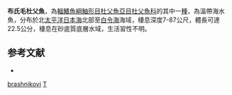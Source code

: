 {{Speciesbox
| taxon = Trichocottus brashnikovi
| binomial_authority = [[Soldatov|Soldatov]] & [[Pavlenko|Pavlenko]], 1915
| status = NE
| status_system = IUCN3.1
| synonyms = *''Trichocottus brashnicovi'', Soldatov & Pavlenko, 1915
}}
'''布氏毛杜父魚'''，為[[輻鰭魚綱|輻鰭魚綱]][[鮋形目|鮋形目]][[杜父魚亞目|杜父魚亞目]][[杜父魚科|杜父魚科]]的其中一[[種|種]]，為溫帶海水魚，分布於北[[太平洋|太平洋]][[日本海|日本海]]北部至[[白令海|白令海]]海域，棲息深度7-87公尺，體長可達22.5公分，棲息在砂底質底層水域，生活習性不明。

==参考文献==
*{{FishBase_species|genus=Trichocottus|species=brashnikovi|year=2014|month=5}}

{{鮋形目小作品}}
{{Taxonbar}}
[[Category:毛杜父魚屬|brashnikovi]]
[[Category:1915年描述的魚類|T]]